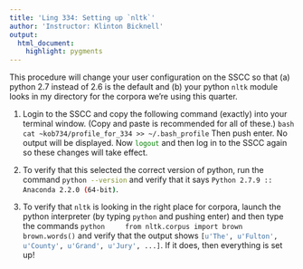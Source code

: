 ```yaml
---
title: 'Ling 334: Setting up `nltk`'
author: 'Instructor: Klinton Bicknell'
output:
  html_document:
    highlight: pygments
---
```


This procedure will change your user configuration on the SSCC so that (a) python 2.7 instead of 2.6 is the default and (b) your python `nltk` module looks in my directory for the corpora we're using this quarter.

1. Login to the SSCC and copy the following command (exactly) into your terminal window. (Copy and paste is recommended for all of these.)
    ```bash
    cat ~kob734/profile_for_334 >> ~/.bash_profile
    ```
Then push enter. No output will be displayed. Now `logout`{.bash} and then log in to the SSCC again so these changes will take effect.

2. To verify that this selected the correct version of python, run the command `python --version`{.bash} and verify that it says `Python 2.7.9 :: Anaconda 2.2.0 (64-bit)`{.bash}.

3. To verify that `nltk`{.python} is looking in the right place for corpora, launch the python interpreter (by typing `python`{.bash} and pushing enter) and then type the commands
    ```python
    from nltk.corpus import brown
    brown.words()
    ```
and verify that the output shows `[u'The', u'Fulton', u'County', u'Grand', u'Jury', ...]`{.python}. If it does, then everything is set up!
